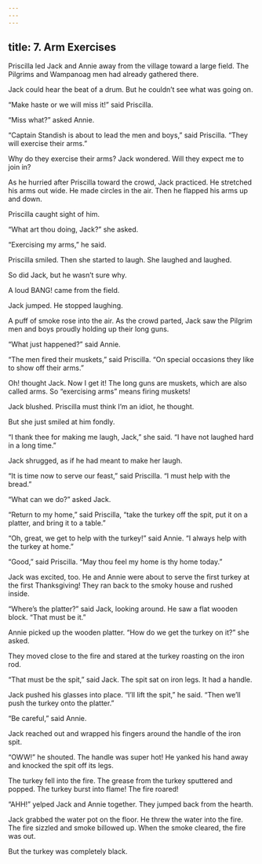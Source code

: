 ```yaml
---
---
---
```

title: 7. Arm Exercises
---



Priscilla led Jack and Annie away from the village toward a large field. The Pilgrims and Wampanoag men had already gathered there.

Jack could hear the beat of a drum. But he couldn’t see what was going on.

“Make haste or we will miss it!” said Priscilla.

“Miss what?” asked Annie.

“Captain Standish is about to lead the men and boys,” said Priscilla. “They will exercise their arms.”

Why do they exercise their arms? Jack wondered. Will they expect me to join in?

As he hurried after Priscilla toward the crowd, Jack practiced. He stretched his arms out wide. He made circles in the air. Then he flapped his arms up and down.

Priscilla caught sight of him.

“What art thou doing, Jack?” she asked.

“Exercising my arms,” he said.



Priscilla smiled. Then she started to laugh. She laughed and laughed.

So did Jack, but he wasn’t sure why.

A loud BANG! came from the field.

Jack jumped. He stopped laughing.

A puff of smoke rose into the air. As the crowd parted, Jack saw the Pilgrim men and boys proudly holding up their long guns.

“What just happened?” said Annie.

“The men fired their muskets,” said Priscilla. “On special occasions they like to show off their arms.”

Oh! thought Jack. Now I get it! The long guns are muskets, which are also called arms. So “exercising arms” means firing muskets!

Jack blushed. Priscilla must think I’m an idiot, he thought.

But she just smiled at him fondly.

“I thank thee for making me laugh, Jack,” she said. “I have not laughed hard in a long time.”

Jack shrugged, as if he had meant to make her laugh.

“It is time now to serve our feast,” said Priscilla. “I must help with the bread.”

“What can we do?” asked Jack.

“Return to my home,” said Priscilla, “take the turkey off the spit, put it on a platter, and bring it to a table.”

“Oh, great, we get to help with the turkey!” said Annie. “I always help with the turkey at home.”

“Good,” said Priscilla. “May thou feel my home is thy home today.”

Jack was excited, too. He and Annie were about to serve the first turkey at the first Thanksgiving! They ran back to the smoky house and rushed inside.

“Where’s the platter?” said Jack, looking around. He saw a flat wooden block. “That must be it.”

Annie picked up the wooden platter. “How do we get the turkey on it?” she asked.

They moved close to the fire and stared at the turkey roasting on the iron rod.

“That must be the spit,” said Jack. The spit sat on iron legs. It had a handle.

Jack pushed his glasses into place. “I’ll lift the spit,” he said. “Then we’ll push the turkey onto the platter.”

“Be careful,” said Annie.

Jack reached out and wrapped his fingers around the handle of the iron spit.

“OWW!” he shouted. The handle was super hot! He yanked his hand away and knocked the spit off its legs.

The turkey fell into the fire. The grease from the turkey sputtered and popped. The turkey burst into flame! The fire roared!

“AHH!” yelped Jack and Annie together. They jumped back from the hearth.



Jack grabbed the water pot on the floor. He threw the water into the fire. The fire sizzled and smoke billowed up. When the smoke cleared, the fire was out.

But the turkey was completely black.